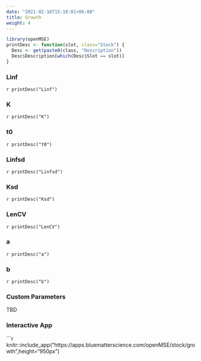 ```yaml
---
date: "2021-02-16T15:18:01+06:00"
title: Growth
weight: 4
---
```


```r
library(openMSE)
printDesc <- function(slot, class="Stock") {
  Desc <- get(paste0(class, "Description"))
  Desc$Description[which(Desc$Slot == slot)]
}
```

### Linf
`r printDesc("Linf")`

### K 
`r printDesc("K")`

### t0
`r printDesc("t0")`

### Linfsd
`r printDesc("Linfsd")` 

### Ksd
`r printDesc("Ksd")`

### LenCV 
`r printDesc("LenCV")`

### a
`r printDesc("a")`

### b
`r printDesc("b")` 

### Custom Parameters
TBD

### Interactive App

```r
knitr::include_app("https://apps.bluematterscience.com/openMSE/stock/growth",height="950px") 
